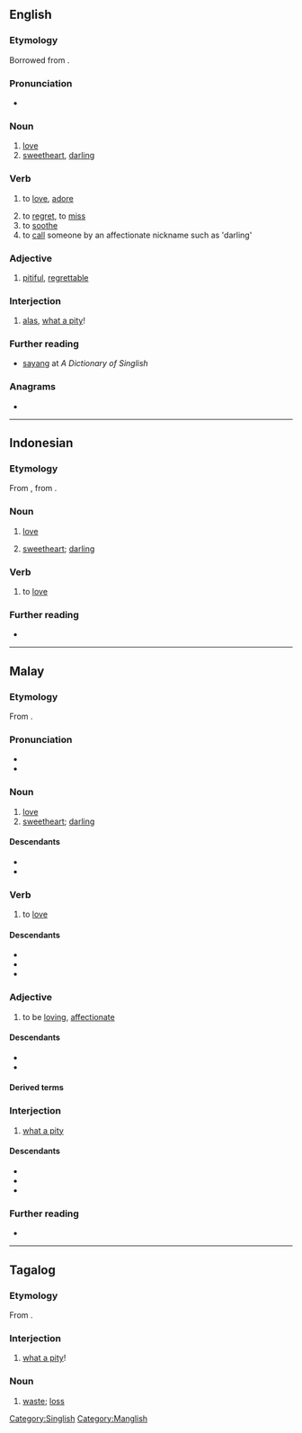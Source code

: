 ==English==

===Etymology===
Borrowed from {{bor|en|ms|sayang}}.

===Pronunciation===
* {{a|Singapore English|Malaysian English}} {{IPA|en|/ˈsʌɪjɑŋ/}}

===Noun===
{{en-noun|-}} {{term-label|en|Singapore|Malaysia|colloquial}}
# [[love]]
# [[sweetheart]], [[darling]]

===Verb===
{{head|en|verb|{{glossary|indeclinable}}}} {{term-label|en|Singapore|Malaysia|colloquial}}
# to [[love]], [[adore]]
#: {{ux|en|He does '''sayang''' me a lot}}
# to [[regret]], to [[miss]] {{gloss|regret the absence of}}
# to [[soothe]]
# to [[call]] someone by an affectionate nickname such as 'darling'

===Adjective===
{{en-adj}} {{term-label|en|Singapore|Malaysia|colloquial}}
# [[pitiful]], [[regrettable]]

===Interjection===
{{en-interjection}} {{term-label|en|Singapore|Malaysia|colloquial}}
# [[alas]], [[what a pity]]!

===Further reading===
* [http://www.mysmu.edu/faculty/jacklee/singlish_S.htm sayang] at ''A Dictionary of Singlish''

[[Category:Singlish]]
[[Category:Manglish]]

===Anagrams===
* {{anagrams|en|a=aagnsy|yagnas}}

----

==Indonesian==

===Etymology===
From {{inh|id|ms|sayang|t=[[yearning]]; [[longing]]; [[pitying]]; [[love]]; [[affection]]; it were a [[pity]]; [[alas]] that}}, from {{inh|id|poz-pro|*sayaŋ|gloss=too bad! it’s a pity! what a shame!}}.

===Noun===
{{id-noun}}

# [[love]]
#: {{syn|id|cinta|kasih}}
# [[sweetheart]]; [[darling]]

===Verb===
{{id-verb}}

# to [[love]]

===Further reading===
* {{R:KBBI Daring}}

----

==Malay==

===Etymology===
From {{inh|ms|poz-pro|*sayaŋ|gloss=too bad! it’s a pity! what a shame!}}.

===Pronunciation===
* {{rhymes|ms|aŋ|s=2}}
* {{rhymes|ms|jaŋ|s=2}}

===Noun===
{{ms-noun|j=سايڠ}}

# [[love]]
# [[sweetheart]]; [[darling]]

====Descendants====
* {{desc|id|sayang}}
* {{desc|en|bor=1|sayang}}

===Verb===
{{head|ms|verb}}

# to [[love]]

====Descendants====
* {{desc|id|sayang}}
* {{desc|en|bor=1|sayang}}
* {{desc|nan-hok|bor=1|[[捎央]], [[沙央]]|tr=sa-iang}}

===Adjective===
{{ms-adj|j=سايڠ}}

# to be [[loving]], [[affectionate]]

====Descendants====
* {{desc|id|sayang}}
* {{desc|en|bor=1|sayang}}

====Derived terms====
{{ms-der|21|40|121|131|150|210|221|222|330|340}}

===Interjection===
{{ms-interj|j=سايڠ}}

# [[what a pity]]

====Descendants====
* {{desc|id|sayang}}
* {{desc|en|bor=1|sayang}}
* {{desc|nan-hok|bor=1|[[捎央]], [[沙央]]|tr=sa-iang}}

===Further reading===
* {{R:PRPM}}

----

==Tagalog==

===Etymology===
From {{inh|tl|poz-pro|*sayaŋ|gloss=too bad! it’s a pity! what a shame!}}.

===Interjection===
{{head|tl|interjection}}

# [[what a pity]]!

===Noun===
{{tl-noun}}

# [[waste]]; [[loss]]